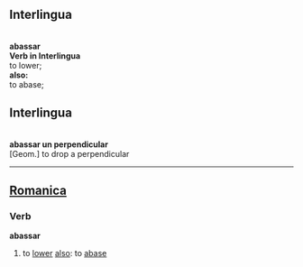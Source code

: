 == Interlingua == <br> 
''' abassar ''' <br>  
''' Verb in Interlingua 
''' <br> to lower; ''' <br> 

also: ''' <br> 
to abase; 

== Interlingua == <br> 

''' abassar un perpendicular ''' <br> [Geom.] 
to drop a perpendicular
----

==[[Romanica]]==
===Verb===
<b>abassar</b>
#to [[lower]] [[also]]: to [[abase]]